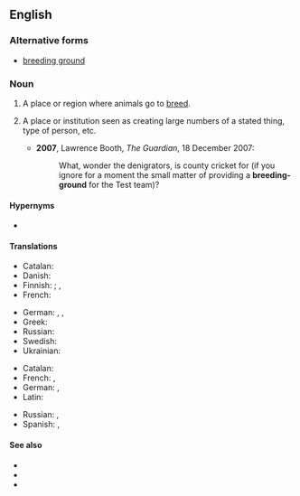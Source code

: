 {{also|breeding ground}}
==English==

===Alternative forms===
* [[breeding ground]]

===Noun===
{{en-noun|head=[[breeding]]-[[ground]]}}

# A place or region where animals go to [[breed]].
# {{lb|en|figuratively}} A place or institution seen as creating large numbers of a stated thing, type of person, etc.
#* '''2007''', Lawrence Booth, ''The Guardian'', 18 December 2007:
#*: What, wonder the denigrators, is county cricket for (if you ignore for a moment the small matter of providing a '''breeding-ground''' for the Test team)?

====Hypernyms====
* {{l|en|ground}}

====Translations====
{{trans-top|place where animals breed}}
* Catalan: {{t+|ca|agre|m}}
* Danish: {{t+|da|legeplads|c}}
* Finnish: {{t|fi|lisääntymisalue}}; {{t|fi|soidinpaikka}} {{qualifier|for some birds}}, {{t|fi|kutupaikka}} {{qualifier|for fish}}
* French: {{t+|fr|frayère|f}} {{qualifier|for fish}}
{{trans-mid}}
* German: {{t|de|Laichplatz|m}}, {{t+|de|Brutstätte|f}}, {{t+|de|Brutplatz|m}}
* Greek: {{t+|el|εκτροφείο|n}}
* Russian: {{t+|ru|пито́мник|m}}
* Swedish: {{t+|sv|lekplats|c}}
* Ukrainian: {{t|uk|розплі́дник|m}}
{{trans-bottom}}

{{trans-top|figuratively}}
* Catalan: {{t+|ca|planter|m}}
* French: {{t+|fr|vivier|m}}, {{t+|fr|pépinière|m}}
* German: {{t+|de|Brutstätte|f}}, {{t+|de|Nährboden|m}}
* Latin: {{t|la|sēminārium|n}}
{{trans-mid}}
* Russian: {{t+|ru|пито́мник|m}}, {{t+|ru|расса́дник|m}}
* Spanish: {{t|es|semillero}}, {{t|es|caldo de cultivo}}
{{trans-bottom}}

====See also====
* {{l|en|fever swamp}}
* {{l|en|hotbed}}
* {{l|en|nidus}}